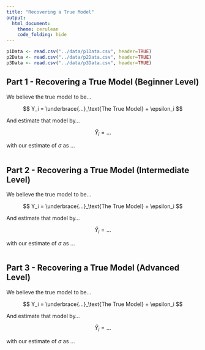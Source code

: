 ```yaml
---
title: "Recovering a True Model"
output: 
  html_document:
    theme: cerulean
    code_folding: hide
---
```


```r
p1Data <- read.csv("../data/p1Data.csv", header=TRUE)
p2Data <- read.csv("../data/p2Data.csv", header=TRUE)
p3Data <- read.csv("../data/p3Data.csv", header=TRUE)
```

## Part 1 - Recovering a True Model (Beginner Level)

We believe the true model to be...

$$
  Y_i = \underbrace{...}_\text{The True Model} + \epsilon_i
$$

And estimate that model by...

$$
  \hat{Y}_i = ...
$$

with our estimate of $\sigma$ as ...

```r

```


## Part 2 - Recovering a True Model (Intermediate Level)

We believe the true model to be...

$$
  Y_i = \underbrace{...}_\text{The True Model} + \epsilon_i
$$

And estimate that model by...

$$
  \hat{Y}_i = ...
$$

with our estimate of $\sigma$ as ...

```r

```



## Part 3 - Recovering a True Model (Advanced Level)

We believe the true model to be...

$$
  Y_i = \underbrace{...}_\text{The True Model} + \epsilon_i
$$

And estimate that model by...

$$
  \hat{Y}_i = ...
$$

with our estimate of $\sigma$ as ...

```r

```
